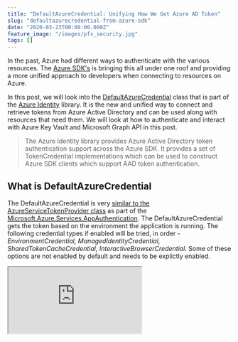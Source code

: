 ```yaml
---
title: "DefaultAzureCredential: Unifying How We Get Azure AD Token"
slug: "defaultazurecredential-from-azure-sdk"
date: "2020-03-23T00:00:00.000Z"
feature_image: "/images/pfx_security.jpg"
tags: []
---
```


In the past, Azure had different ways to authenticate with the various resources. The [Azure SDK's](https://azure.github.io/azure-sdk/index.html) is bringing this all under one roof and providing a more unified approach to developers when connecting to resources on Azure.

In this post, we will look into the [DefaultAzureCredential](https://github.com/Azure/azure-sdk-for-net/blob/727ab08412e60394b6fea8b13cac47d83aca1f3b/sdk/identity/Azure.Identity/README.md#defaultazurecredential) class that is part of the [Azure Identity](https://github.com/Azure/azure-sdk-for-net/blob/727ab08412e60394b6fea8b13cac47d83aca1f3b/sdk/identity/Azure.Identity/README.md) library. It is the new and unified way to connect and retrieve tokens from Azure Active Directory and can be used along with resources that need them. We will look at how to authenticate and interact with Azure Key Vault and Microsoft Graph API in this post.

> The Azure Identity library provides Azure Active Directory token authentication support across the Azure SDK. It provides a set of TokenCredential implementations which can be used to construct Azure SDK clients which support AAD token authentication.

What is DefaultAzureCredential
------------------------------

The DefaultAzureCredential is very [similar to the AzureServiceTokenProvider class](__GHOST_URL__/blog/authenticating-with-azure-key-vault-using-managed-service-identity/) as part of the [Microsoft.Azure.Services.AppAuthentication](https://www.nuget.org/packages/Microsoft.Azure.Services.AppAuthentication/). The DefaultAzureCredential gets the token based on the environment the application is running. The following credential types if enabled will be tried, in order - _EnvironmentCredential, ManagedIdentityCredential, SharedTokenCacheCredential, InteractiveBrowserCredential_. Some of these options are not enabled by default and needs to be explictly enabled.

<iframe src="https://www.youtube.com/embed/TU82BTmeNeU" />

Azure Key Vault
---------------

When connecting with Key Vault, make sure to provide the identity (Service Principal or Managed Identity) with relevant Access Policies in the Key Vault. It can be added via the Azure portal (or cli, PowerShell, etc.).

![](/images/key_vault_access_policies.jpg)

Using the [Azure Key Vault client library for .NET v4](https://docs.microsoft.com/en-us/azure/key-vault/quick-create-net) you can access and retrieve Key Vault Secret as below. The DefaultAzureCredential inherits from TokenCredential, which the SecretClient expects.

    var secretClient = new SecretClient(
        new Uri("https://identitytest.vault.azure.net"),
        new DefaultAzureCredential());
    var secret = await secretClient.GetSecretAsync("<SecretName>");
    

If you are using the [version 3 of the KeyVaultClient](https://docs.microsoft.com/en-us/azure/key-vault/quick-create-net-v3) to connect to Key Vault, you can use the below snippet to connect and retrieve a secret from the Key Vault.

    var credential = new DefaultAzureCredential();
    var keyVaultClient = new KeyVaultClient(async (authority, resource, scope) =>
    {
        var token = credential.GetToken(
            new Azure.Core.TokenRequestContext(
                new[] { "https://vault.azure.net/.default" }));
        return token.Token;
    });
    
    var secret = await keyVaultClient
        .GetSecretAsync("<Secret Identifier>");
    

Microsoft Graph API
-------------------

When connecting with the [Graph Api](__GHOST_URL__/blog/how-to-authenticate-with-microsoft-graph-api-using-managed-service-identity/), we can get a token to authenticate using the same DefaultAzureCredential. I am not sure if there is a GraphServiceClient variant that takes in the TokenCredential (similar to SecretsClient). Do drop in the comments if you are aware of one.

    var credential = new DefaultAzureCredential();
    var token = credential.GetToken(
        new Azure.Core.TokenRequestContext(
            new[] { "https://graph.microsoft.com/.default" }));
    
    var accessToken = token.Token;
    var graphServiceClient = new GraphServiceClient(
        new DelegateAuthenticationProvider((requestMessage) =>
        {
            requestMessage
            .Headers
            .Authorization = new AuthenticationHeaderValue("bearer", accessToken);
    
            return Task.CompletedTask;
        }));
    

### Local Development

In your local environment, DefaultAzureCredential uses the shared token credential from the IDE. In the case of Visual Studio, you can configure the account to use under Options -> Azure Service Authentication. By default, the accounts that you use to log in to Visual Studio does appear here. If you have multiple accounts configured, set the [SharedTokenCacheUsername](https://docs.microsoft.com/en-us/dotnet/api/azure.identity.defaultazurecredentialoptions.sharedtokencacheusername?view=azure-dotnet) property to specify the account to use.

[

Azure Managed Service Identity And Local Development

One of the common challenges when building cloud applications is managing credentials for authenticating to cloud services. The Managed Service Identity feature of Azure AD provides an automatically managed identity in Azure AD. This identity helps authenticate with cloud service that supports Azure…

![](/images/favicon.ico)Rahul NathRahul Pulikkot Nath

![](/images/defaultazurecredential_environment_credential.jpg)

](__GHOST_URL__/blog/azure-managed-service-identity-and-local-development)

In my case, I have my hotmail address (associated with my Azure subscription) and my work address added to Visual Studio. However, when using my hotmail account to access KeyVault or Graph API, I ran into this [issue](https://github.com/Azure/azure-sdk-for-net/issues/8658). Explicitly adding in a new user to my Azure AD and using that from Visual Studio resolved the issue.

> I ran into issues when using my Microsoft account, that I use to login to Azure account. Adding in a new user to Azure AD and using that from Visual Studio got it working.

![](/images/vs_azure_service_authentication.jpg)

The SharedTokenCacheUsername can be passed into the DefaultAzureCredential using the CredentialOptions, as shown below. I am using the [#if DEBUG directive](https://docs.microsoft.com/en-us/dotnet/csharp/language-reference/preprocessor-directives/preprocessor-if) to enable this only on debug build.

    var azureCredentialOptions = new DefaultAzureCredentialOptions();
    #if DEBUG
        azureCredentialOptions.SharedTokenCacheUsername = "<AD User Name>";
    #endif
    
    var credential = new DefaultAzureCredential(azureCredentialOptions);
    

To make the above source-control friendly, you can move the '<AD User Name>' to your configuration file, so that each team member can set it as required. The same can also be achieved by setting '_AZURE\_\_USERNAME_' environment variable. Once set make sure to restart Visual Studio to reflect. With the _AZURE\_\_USERNAME_ set you no longer need to explicitly set the SharedTokenCacheUsername.

> Set _AZURE\_\_USERNAME_ to avoid having to write the extra code to set the SharedTokenCacheUsername

Alternatively, you can also set Environment variables and specify the 'AZURE\_CLIENT\_ID', 'AZURE\_TENANT\_ID', and 'AZURE\_CLIENT\_SECRET' which will be automatically picked up and used to authenticate. Check out this [post on how to get the ClientId/Secret to authenticate](__GHOST_URL__/blog/authenticating-a-client-application-with-azure-key-vault/).

Hope this helps you get started with the new set of Azure SDK's!

_Thanks to_ [_Jon Gallant_](https://blog.jongallant.com/2019/11/azure-sdks/) _for reaching out and encouraging me to check out this new set of SDK's_